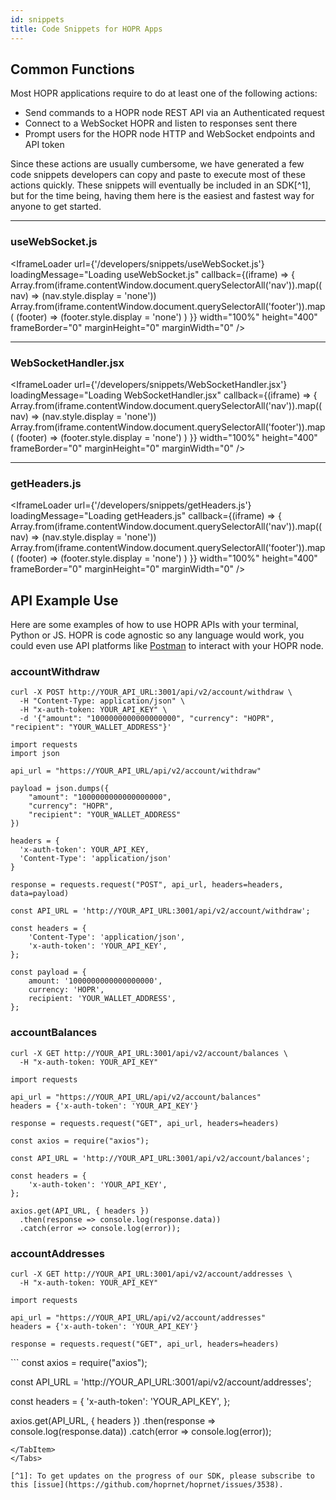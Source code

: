 ```yaml
---
id: snippets
title: Code Snippets for HOPR Apps
---
```



## Common Functions

Most HOPR applications require to do at least one of the following actions:

- Send commands to a HOPR node REST API via an Authenticated request
- Connect to a WebSocket HOPR and listen to responses sent there
- Prompt users for the HOPR node HTTP and WebSocket endpoints and API token

Since these actions are usually cumbersome, we have generated a few code snippets developers can copy and paste
to execute most of these actions quickly. These snippets will eventually be included in an SDK[^1], but for the time being,
having them here is the easiest and fastest way for anyone to get started.

---

### useWebSocket.js

<IframeLoader
  url={'/developers/snippets/useWebSocket.js'}
  loadingMessage="Loading useWebSocket.js"
  callback={(iframe) => {
    Array.from(iframe.contentWindow.document.querySelectorAll('nav')).map((nav) => (nav.style.display = 'none'))
    Array.from(iframe.contentWindow.document.querySelectorAll('footer')).map(
      (footer) => (footer.style.display = 'none')
    )
  }}
  width="100%"
  height="400"
  frameBorder="0"
  marginHeight="0"
  marginWidth="0"
/>

---

### WebSocketHandler.jsx

<IframeLoader
  url={'/developers/snippets/WebSocketHandler.jsx'}
  loadingMessage="Loading WebSocketHandler.jsx"
  callback={(iframe) => {
    Array.from(iframe.contentWindow.document.querySelectorAll('nav')).map((nav) => (nav.style.display = 'none'))
    Array.from(iframe.contentWindow.document.querySelectorAll('footer')).map(
      (footer) => (footer.style.display = 'none')
    )
  }}
  width="100%"
  height="400"
  frameBorder="0"
  marginHeight="0"
  marginWidth="0"
/>

---


### getHeaders.js

<IframeLoader
  url={'/developers/snippets/getHeaders.js'}
  loadingMessage="Loading getHeaders.js"
  callback={(iframe) => {
    Array.from(iframe.contentWindow.document.querySelectorAll('nav')).map((nav) => (nav.style.display = 'none'))
    Array.from(iframe.contentWindow.document.querySelectorAll('footer')).map(
      (footer) => (footer.style.display = 'none')
    )
  }}
  width="100%"
  height="400"
  frameBorder="0"
  marginHeight="0"
  marginWidth="0"
/>

## API Example Use

Here are some examples of how to use HOPR APIs with your terminal, Python or JS. HOPR is code agnostic so any language would work, you could even use API platforms like [Postman](https://web.postman.co/) to interact with your HOPR node. 

### accountWithdraw

<Tabs>
<TabItem value="Terminal" label="Terminal">

```
curl -X POST http://YOUR_API_URL:3001/api/v2/account/withdraw \
  -H "Content-Type: application/json" \
  -H "x-auth-token: YOUR_API_KEY" \
  -d '{"amount": "1000000000000000000", "currency": "HOPR", "recipient": "YOUR_WALLET_ADDRESS"}'
```

</TabItem>
<TabItem value="Python" label="Python">

```
import requests
import json

api_url = "https://YOUR_API_URL/api/v2/account/withdraw"

payload = json.dumps({
    "amount": "1000000000000000000",
    "currency": "HOPR",
    "recipient": "YOUR_WALLET_ADDRESS"
})

headers = {
  'x-auth-token': YOUR_API_KEY,
  'Content-Type': 'application/json'
}

response = requests.request("POST", api_url, headers=headers, data=payload)
```

</TabItem>
<TabItem value="JS" label="JavaScript">

```
const API_URL = 'http://YOUR_API_URL:3001/api/v2/account/withdraw';

const headers = {
    'Content-Type': 'application/json',
    'x-auth-token': 'YOUR_API_KEY',
};

const payload = {
    amount: '1000000000000000000',
    currency: 'HOPR',
    recipient: 'YOUR_WALLET_ADDRESS',
};
```

</TabItem>
</Tabs>

### accountBalances
<Tabs>
<TabItem value="Terminal" label="Terminal">

```
curl -X GET http://YOUR_API_URL:3001/api/v2/account/balances \
  -H "x-auth-token: YOUR_API_KEY"
```
</TabItem>
<TabItem value="Python" label="Python">

```
import requests

api_url = "https://YOUR_API_URL/api/v2/account/balances"
headers = {'x-auth-token': 'YOUR_API_KEY'}

response = requests.request("GET", api_url, headers=headers)
```
</TabItem>
<TabItem value="JS" label="JavaScript">

```
const axios = require("axios");

const API_URL = 'http://YOUR_API_URL:3001/api/v2/account/balances';

const headers = {
    'x-auth-token': 'YOUR_API_KEY',
};

axios.get(API_URL, { headers })
  .then(response => console.log(response.data))
  .catch(error => console.log(error));
```
</TabItem>
</Tabs>

### accountAddresses
<Tabs>
<TabItem value="Terminal" label="Terminal">

```
curl -X GET http://YOUR_API_URL:3001/api/v2/account/addresses \
  -H "x-auth-token: YOUR_API_KEY"
```
</TabItem>
<TabItem value="Python" label="Python">

```
import requests

api_url = "https://YOUR_API_URL/api/v2/account/addresses"
headers = {'x-auth-token': 'YOUR_API_KEY'}

response = requests.request("GET", api_url, headers=headers)
```
</TabItem>
<TabItem value="JS" label="JavaScript">
```
const axios = require("axios");

const API_URL = 'http://YOUR_API_URL:3001/api/v2/account/addresses';

const headers = {
    'x-auth-token': 'YOUR_API_KEY',
};

axios.get(API_URL, { headers })
  .then(response => console.log(response.data))
  .catch(error => console.log(error));
```
</TabItem>
</Tabs>

[^1]: To get updates on the progress of our SDK, please subscribe to this [issue](https://github.com/hoprnet/hoprnet/issues/3538).

